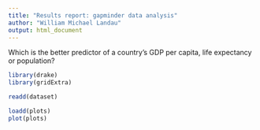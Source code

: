 ```yaml
---
title: "Results report: gapminder data analysis"
author: "William Michael Landau"
output: html_document
---
```


Which is the better predictor of a country's GDP per capita, life expectancy or population?

```r
library(drake)
library(gridExtra)
```

```r
readd(dataset)
```

```r
loadd(plots)
plot(plots)
```

